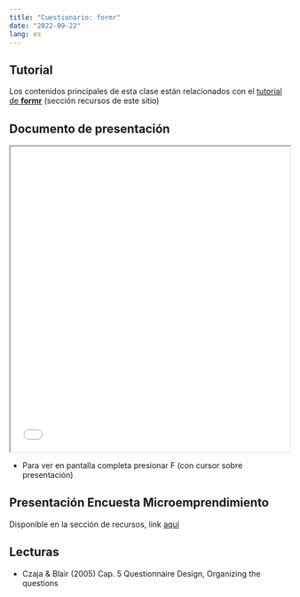 ---
title: "Cuestionario: formr"
date: "2022-09-22"
lang: es
---

## Tutorial

Los contenidos principales de esta clase están relacionados con el [tutorial de **formr**](/resource/03-resource.html) (sección recursos de este sitio)

## Documento de presentación

<iframe src=/slides/05-cuestionario/05-cuestionario.html height="550" width=100% allowfullscreen="true">
</iframe>

- Para ver en pantalla completa presionar F (con cursor sobre presentación)

## Presentación Encuesta Microemprendimiento

Disponible en la sección de recursos, link [aquí](/resource/04-resource.html)


## Lecturas

- Czaja & Blair (2005) Cap. 5 Questionnaire Design, Organizing the questions
